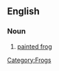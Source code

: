 ==English==

=== Noun ===
{{en-noun|sg=[[disc]]-[[tongued]] [[frog]]}}

# [[painted frog]]

[[Category:Frogs]]